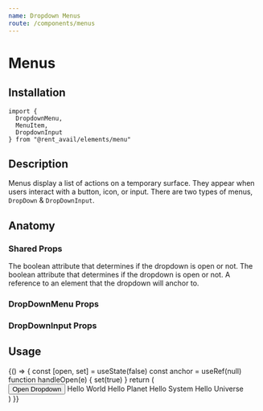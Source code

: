 ```yaml
---
name: Dropdown Menus
route: /components/menus
---
```



# Menus

<Status status="beta" />

## Installation

```
import {
  DropdownMenu,
  MenuItem,
  DropdownInput
} from "@rent_avail/elements/menu"
```

## Description

Menus display a list of actions on a temporary surface. They appear when users interact with a button, icon, or input. There are two types of menus, `DropDown` & `DropDownInput`.

## Anatomy

### Shared Props

<Prop name="open" type="boolean" required>
  The boolean attribute that determines if the dropdown is open or not.
</Prop>
<Prop name="setOpen" type="function" required>
  The boolean attribute that determines if the dropdown is open or not.
</Prop>
<Prop name="anchor" type="ref" defaultValue="null">
  A reference to an element that the dropdown will anchor to.
</Prop>

### DropDownMenu Props

### DropDownInput Props

## Usage

<Playground>
  {() => {
    const [open, set] = useState(false)
    const anchor = useRef(null)
    function handleOpen(e) {
      set(true)
    }
    return (
      <section className="dropdown__anchor" style={{ flex: 1 }}>
        <Button onClick={handleOpen}>Open Dropdown</Button>
        <DropdownMenu open={open} setOpen={set} anchor={anchor.current}>
          <MenuItem>Hello World</MenuItem>
          <MenuItem>Hello Planet</MenuItem>
          <MenuItem>Hello System</MenuItem>
          <MenuItem>Hello Universe</MenuItem>
        </DropdownMenu>
      </section>
    )
  }}
</Playground>
